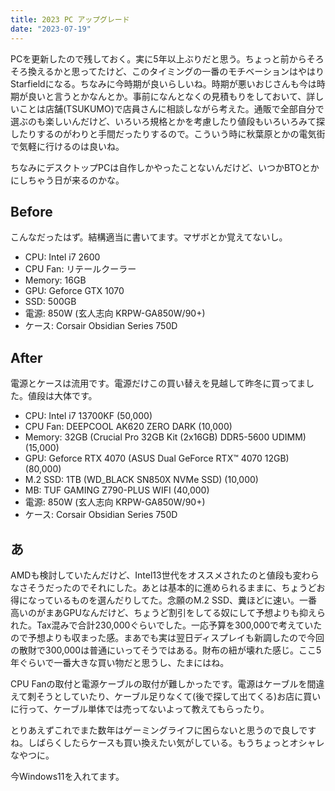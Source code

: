 ```yaml
---
title: 2023 PC アップグレード
date: "2023-07-19"
---
```


PCを更新したので残しておく。実に5年以上ぶりだと思う。ちょっと前からそろそろ換えるかと思ってたけど、このタイミングの一番のモチベーションはやはりStarfieldになる。ちなみに今時期が良いらしいね。時期が悪いおじさんも今は時期が良いと言うとかなんとか。事前になんとなくの見積もりをしておいて、詳しいことは店舗(TSUKUMO)で店員さんに相談しながら考えた。通販で全部自分で選ぶのも楽しいんだけど、いろいろ規格とかを考慮したり値段もいろいろみて探したりするのがわりと手間だったりするので。こういう時に秋葉原とかの電気街で気軽に行けるのは良いね。

ちなみにデスクトップPCは自作しかやったことないんだけど、いつかBTOとかにしちゃう日が来るのかな。

## Before
こんなだったはず。結構適当に書いてます。マザボとか覚えてないし。
- CPU: Intel i7 2600
- CPU Fan: リテールクーラー
- Memory: 16GB
- GPU: Geforce GTX 1070
- SSD: 500GB
- 電源: 850W (玄人志向 KRPW-GA850W/90+)
- ケース: Corsair Obsidian Series 750D

## After
電源とケースは流用です。電源だけこの買い替えを見越して昨冬に買ってました。値段は大体です。
- CPU: Intel i7 13700KF (50,000)
- CPU Fan: DEEPCOOL AK620 ZERO DARK (10,000)
- Memory: 32GB (Crucial Pro 32GB Kit (2x16GB) DDR5-5600 UDIMM) (15,000)
- GPU: Geforce RTX 4070 (ASUS Dual GeForce RTX™ 4070 12GB) (80,000)
- M.2 SSD: 1TB (WD_BLACK SN850X NVMe SSD) (10,000)
- MB: TUF GAMING Z790-PLUS WIFI (40,000)
- 電源: 850W (玄人志向 KRPW-GA850W/90+)
- ケース: Corsair Obsidian Series 750D

## あ
AMDも検討していたんだけど、Intel13世代をオススメされたのと値段も変わらなさそうだったのでそれにした。あとは基本的に進められるままに、ちょうどお得になっているものを選んだりしてた。念願のM.2 SSD、糞ほどに速い。一番高いのがまあGPUなんだけど、ちょうど割引をしてる奴にして予想よりも抑えられた。Tax混みで合計230,000ぐらいでした。一応予算を300,000で考えていたので予想よりも収まった感。まあでも実は翌日ディスプレイも新調したので今回の散財で300,000は普通にいってそうではある。財布の紐が壊れた感じ。ここ5年ぐらいで一番大きな買い物だと思うし、たまにはね。

CPU Fanの取付と電源ケーブルの取付が難しかったです。電源はケーブルを間違えて刺そうとしていたり、ケーブル足りなくて(後で探して出てくる)お店に買いに行って、ケーブル単体では売ってないよって教えてもらったり。

とりあえずこれでまた数年はゲーミングライフに困らないと思うので良しですね。しばらくしたらケースも買い換えたい気がしている。もうちょっとオシャレなやつに。

今Windows11を入れてます。